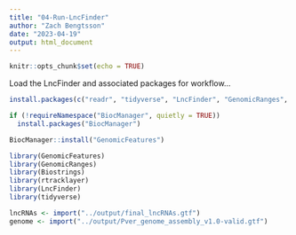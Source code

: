 ```yaml
---
title: "04-Run-LncFinder"
author: "Zach Bengtsson"
date: "2023-04-19"
output: html_document
---
```


```r
knitr::opts_chunk$set(echo = TRUE)
```

Load the LncFinder and associated packages for workflow...
```r
install.packages(c("readr", "tidyverse", "LncFinder", "GenomicRanges", "Biostrings", "rtracklayer"))

```
```r
if (!requireNamespace("BiocManager", quietly = TRUE))
  install.packages("BiocManager")

BiocManager::install("GenomicFeatures")
```

```r
library(GenomicFeatures)
library(GenomicRanges)
library(Biostrings)
library(rtracklayer)
library(LncFinder)
library(tidyverse)

```
```r
lncRNAs <- import("../output/final_lncRNAs.gtf")
genome <- import("../output/Pver_genome_assembly_v1.0-valid.gtf")
```